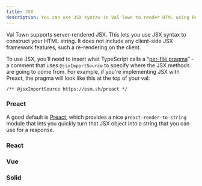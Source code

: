 ```yaml
---
title: JSX
description: You can use JSX syntax in Val Town to render HTML using React, Preact, Vue, Solid, etc.
---
```



Val Town supports server-rendered JSX. This lets you use JSX syntax to construct
your HTML string. It does not include any client-side JSX framework features,
such a re-rendering on the client.

To use JSX, you’ll need to insert what TypeScript calls a
“[per-file pragma](https://www.typescriptlang.org/tsconfig#jsxImportSource)” - a
comment that uses `@jsxImportSource` to specify where the JSX methods are going
to come from. For example, if you're implementing JSX with Preact, the pragma
will look like this at the top of your val:

```tsx
/** @jsxImportSource https://esm.sh/preact */
```

### Preact

A good default is [Preact](https://github.com/preactjs/preact), which provides a
nice `preact-render-to-string` module that lets you quickly turn that JSX object
into a string that you can use for a response.

<Val url="https://www.val.town/embed/stevekrouse/preactExample" />

### React

<Val url="https://www.val.town/embed/stevekrouse/reactExample" />

### Vue

<Val url="https://www.val.town/embed/stevekrouse/vueExample" />

### Solid

<Val url="https://www.val.town/embed/stevekrouse/solidExample" />
